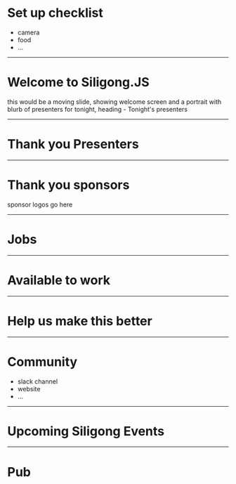 

<Layout>

# Set up checklist

- camera
- food
- ...

</Layout>

---

<Layout>

# Welcome to Siligong.JS
this would be a moving slide, showing welcome screen and a portrait with blurb of presenters for tonight, heading - Tonight's presenters

</Layout>

---

<Layout>

# Thank you Presenters

</Layout>

---

<Layout>

# Thank you sponsors

sponsor logos go here

</Layout>

---

<Layout>

# Jobs

</Layout>

---

<Layout>

# Available to work

</Layout>

---

<Layout>

# Help us make this better

</Layout>

---

<Layout>

# Community

- slack channel
- website
- ...

</Layout>

---

<Layout>

# Upcoming Siligong Events

</Layout>

---

<Layout>

# Pub

</Layout>